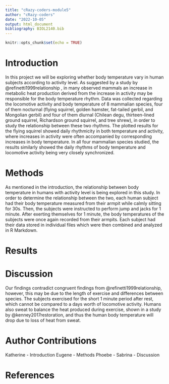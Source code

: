 ```yaml
---
title: "cRazy-coders-module5"
author: "cRazy-coders"
date: "2022-10-05"
output: html_document
bibliography: BIOL2140.bib
---
```


```r
knitr::opts_chunk$set(echo = TRUE)
```
# Introduction

In this project we will be exploring whether body temperature vary in human subjects according to activity level. As suggested by a study by @refinetti1999relationship , in many observed mammals an increase in metabolic heat production derived from the increase in activity may be responsible for the body temperature rhythm. Data was collected regarding the locomotive activity and body temperature of 8 mammalian species, four of them nocturnal (flying squirrel, golden hamster, fat-tailed gerbil, and Mongolian gerbil) and four of them diurnal (Chilean degu, thirteen-lined ground squirrel, Richardson ground squirrel, and tree shrew), in order to study the relationship between these two rhythms. The plotted results for the flying squirrel showed daily rhythmicity in both temperature and activity, where increases in activity were often accompanied by corresponding increases in body temperature. In all four mammalian species studied, the results similarly showed the daily rhythms of body temperature and locomotive activity being very closely synchronized.


# Methods

As mentioned in the introduction, the relationship between body temperature in humans with activity level is being explored in this study. In order to determine the relationship between the two, each human subject had their body temperature measured from their armpit while calmly sitting for 30s. Then, the subjects were instructed to perform jump and jacks for 1 minute. After exerting themselves for 1 minute, the body temperatures of the subjects were once again recorded from their armpits. Each subject had their data stored in individual files which were then combined and analyzed in R Markdown. 

# Results



# Discussion

Our findings contradict congruent findings from @refinetti1999relationship, however, this may be due to the length of exercise and differences between species. The subjects exercised for the short 1 minute period after rest, which cannot be compared to a days worth of locomotive activity. Humans also sweat to balance the heat produced during exercise, shown in a study by @kenney2017restoration, and thus the human body temperature will drop due to loss of heat from sweat.

# Author Contributions

Katherine - Introduction
Eugene - Methods
Phoebe - 
Sabrina - Discussion

# References
